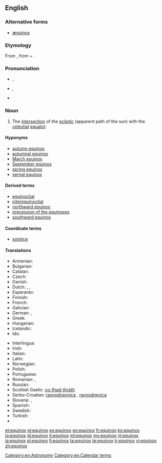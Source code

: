 ==English==

===Alternative forms===
* [[æquinox]] {{qualifier|chiefly archaic}}

===Etymology===
From {{etyl|la}} {{term|aequinoctium|lang=la}}, from {{term|aequus||equal|lang=la}} + {{term|nox||night|lang=la}}.

===Pronunciation===
* {{a|RP}} {{IPA|/ˈɛkwɪˌnoks/|/ˈiːkwɪˌnɒks/}}, {{X-SAMPA|/"i:kw@%nQks/}}
* {{a|GenAm}} {{IPA|/ˈiːkwəˌnɑːks/}}, {{X-SAMPA|/"i:kw@%nA:ks/}}
* {{audio|en-us-equinox.ogg|Audio (US)}}

===Noun===
{{en-noun|es|pl2=equinoctes}}

# The [[intersection]] of the [[ecliptic]] (apparent path of the sun) with the [[celestial]] [[equator]].

====Hyponyms====
* [[autumn equinox]]
* [[autumnal equinox]]
* [[March equinox]]
* [[September equinox]]
* [[spring equinox]]
* [[vernal equinox]]

====Derived terms====
* [[equinoctial]]
* [[interequinoctial]]
* [[northward equinox]]
* [[precession of the equinoxes]]
* [[southward equinox]]

====Coordinate terms====
* [[solstice]]

====Translations====
{{trans-top|intersection of the ecliptic with the celestial equator}}
* Armenian: {{t-|hy|գիշերահավասար|tr=gišerahavasar}}
* Bulgarian: {{t|bg|равноденствие|n|sc=Cyrl}}
* Catalan: {{t|ca|equinocci|m}}
* Czech: {{t+|cs|rovnodennost|f}}
* Danish: {{t|da|jævndøgn}}
* Dutch: {{t-|nl|nachtevening}}, {{t+|nl|dag-en-nachtevening}}, {{t-|nl|equinox}}
* Esperanto: {{t-|eo|ekvinokso|xs=Esperanto}}
* Finnish: {{t-|fi|päiväntasaus}}
* French: {{t+|fr|équinoxe|m}}
* Galician: {{t|gl|equinoccio|m}}
* German: {{t+|de|Äquinoktium|n}}, {{t+|de|Tagundnachtgleiche|f}}
* Greek: {{t+|el|ισημερία|f}}
* Hungarian: {{t+|hu|napéjegyenlőség}}
* Icelandic: {{t|is|jafndægur|n}}
* Ido: {{t|io|equinoxo}}
{{trans-mid}}
* Interlingua: {{t|ia|equinoctio}}
* Irish: {{t|ga|cónocht|f}}
* Italian: {{t+|it|equinozio|m}}
* Latin: {{t-|la|aequinoctium|n}}
* Norwegian: {{t-|no|jevndøgn|n}}
* Polish: {{t-|pl|równonoc|f}}
* Portuguese: {{t-|pt|equinócio|m}}
* Romanian: {{t-|ro|echinox|n}}, {{t|ro|echinocțiu|n}}
* Russian: {{t+|ru|равноденствие|n|tr=ravnod'énstvije}}
* Scottish Gaelic: [[co-fhad-thràth]] {{m}}
* Serbo-Croatian: [[ravnodnevnica]] {{f}}, [[ravnodnevica]] {{f}}
* Slovene: {{t+|sl|enakonočje|n}}, {{t-|sl|ekvinokcij|m}}
* Spanish: {{t-|es|equinoccio|m}}
* Swedish: {{t-|sv|dagjämning}}
* Turkish: {{t+|tr|ekinoks}}
* {{trreq|vo}}
{{trans-bottom}}

[[Category:en:Astronomy]]
[[Category:en:Calendar terms]]

[[et:equinox]]
[[el:equinox]]
[[es:equinox]]
[[eo:equinox]]
[[fr:equinox]]
[[ko:equinox]]
[[io:equinox]]
[[id:equinox]]
[[it:equinox]]
[[ml:equinox]]
[[my:equinox]]
[[nl:equinox]]
[[ja:equinox]]
[[pl:equinox]]
[[fi:equinox]]
[[ta:equinox]]
[[te:equinox]]
[[tr:equinox]]
[[vi:equinox]]
[[zh:equinox]]
